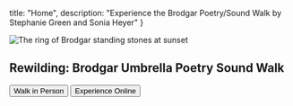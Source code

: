 


  title: "Home",
  description: "Experience the Brodgar Poetry/Sound Walk by Stephanie Green and Sonia Heyer"
}

<section className="hero">
  <div className="hero-image">
    <Image alt="The ring of Brodgar standing stones at sunset" src={imgSunset}
      priority placeholder="blur" />
  </div>
  <div className="hero-content">
    <h1>Rewilding: Brodgar Umbrella Poetry Sound Walk</h1>
    <div class="hero-buttons">
      <button>Walk in Person</button>
      <button>Experience Online</button>
    </div>
  </div>
</section>

